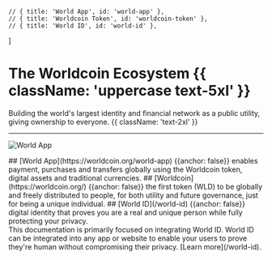 	// { title: 'World App', id: 'world-app' },
	// { title: 'Worldcoin Token', id: 'worldcoin-token' },
	// { title: 'World ID', id: 'world-id' },
]

# The Worldcoin Ecosystem {{ className: 'uppercase text-5xl' }}

Building the world's largest identity and financial network as a public utility, giving ownership to everyone. {{ className: 'text-2xl' }}

<hr className="my-10" />

![World App](/images/docs/introduction/app-overview.jpg)

<div className="grid lg:grid-flow-col gap-8">
<Col>
## [World App](https://worldcoin.org/world-app) {{anchor: false}}
enables payment, purchases and transfers globally using the Worldcoin token, digital assets and traditional currencies.
</Col>

<Col>
## [Worldcoin](https://worldcoin.org/) {{anchor: false}}
the first token (WLD) to be globally and freely distributed to people, for both utility and future governance, just for being a unique individual.
</Col>

<Col>
## [World ID](/world-id) {{anchor: false}}
digital identity that proves you are a real and unique person while fully protecting your privacy.
</Col></div>

<Note>
This documentation is primarily focused on integrating World ID. World ID can be integrated into any app or website to enable your users to prove they're human without compromising their privacy. [Learn more](/world-id).
</Note>